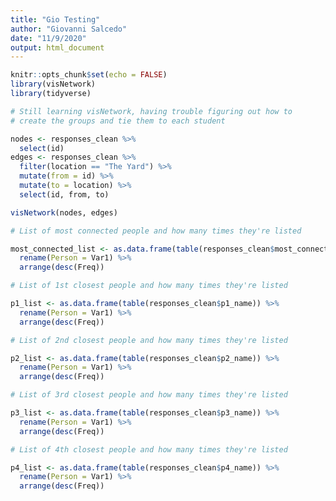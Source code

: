 ```yaml
---
title: "Gio Testing"
author: "Giovanni Salcedo"
date: "11/9/2020"
output: html_document
---
```


```r
knitr::opts_chunk$set(echo = FALSE)
library(visNetwork)
library(tidyverse)

```

```r

# Still learning visNetwork, having trouble figuring out how to
# create the groups and tie them to each student

nodes <- responses_clean %>% 
  select(id)
edges <- responses_clean %>% 
  filter(location == "The Yard") %>% 
  mutate(from = id) %>%
  mutate(to = location) %>%
  select(id, from, to)

visNetwork(nodes, edges)
```

```r

# List of most connected people and how many times they're listed

most_connected_list <- as.data.frame(table(responses_clean$most_connected)) %>% 
  rename(Person = Var1) %>% 
  arrange(desc(Freq))

# List of 1st closest people and how many times they're listed

p1_list <- as.data.frame(table(responses_clean$p1_name)) %>% 
  rename(Person = Var1) %>% 
  arrange(desc(Freq))

# List of 2nd closest people and how many times they're listed

p2_list <- as.data.frame(table(responses_clean$p2_name)) %>% 
  rename(Person = Var1) %>% 
  arrange(desc(Freq))

# List of 3rd closest people and how many times they're listed

p3_list <- as.data.frame(table(responses_clean$p3_name)) %>% 
  rename(Person = Var1) %>% 
  arrange(desc(Freq))

# List of 4th closest people and how many times they're listed

p4_list <- as.data.frame(table(responses_clean$p4_name)) %>% 
  rename(Person = Var1) %>% 
  arrange(desc(Freq))

```



